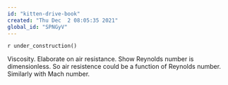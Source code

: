 ```yaml
---
id: "kitten-drive-book"
created: "Thu Dec  2 08:05:35 2021"
global_id: "SPNGyV"
---
```


`r under_construction()`

Viscosity. Elaborate on air resistance. Show Reynolds number is dimensionless. So air resistence could be a function of Reynolds number. Similarly with Mach number.

